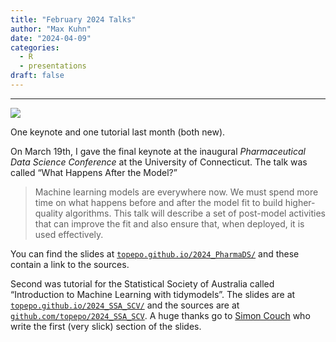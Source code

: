 ```yaml
---
title: "February 2024 Talks"
author: "Max Kuhn"
date: "2024-04-09"
categories:
  - R
  - presentations
draft: false
--- 
```

<hr>

![](pdp-1.svg){fig-align="center"}

One keynote and one tutorial last month (both new). 

On March 19th, I gave the final keynote at the inaugural _Pharmaceutical Data Science Conference_ at the University of Connecticut. The talk was called "What Happens After the Model?”  

> Machine learning models are everywhere now. We must spend more time on what happens before and after the model fit to build higher-quality algorithms. This talk will describe a set of post-model activities that can improve the fit and also ensure that, when deployed, it is used effectively.

You can find the slides at [`topepo.github.io/2024_PharmaDS/`](https://topepo.github.io/2024_PharmaDS/)  and these contain a link to the sources. 

Second was tutorial for the Statistical Society of Australia called “Introduction to Machine Learning with tidymodels”. The slides are at [`topepo.github.io/2024_SSA_SCV/`](https://topepo.github.io/2024_SSA_SCV/) and the sources are at [`github.com/topepo/2024_SSA_SCV`](https://github.com/topepo/2024_SSA_SCV). A huge thanks go to [Simon Couch](https://www.simonpcouch.com/) who write the first (very slick) section of the slides. 
